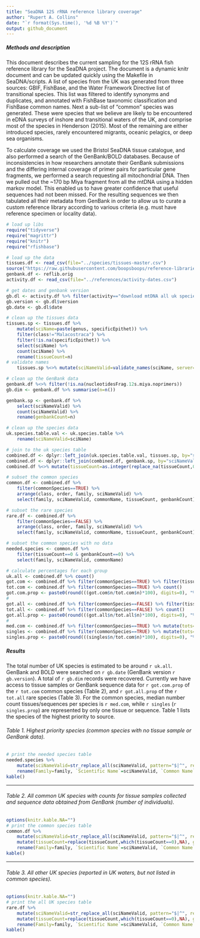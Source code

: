```yaml
---
title: "SeaDNA 12S rRNA reference library coverage"
author: "Rupert A. Collins"
date: "`r format(Sys.time(), '%d %B %Y')`"
output: github_document
---
```



##### Methods and description
This document describes the current sampling for the 12S rRNA fish reference library for the SeaDNA project. 
The document is a dynamic knitr document and can be updated quickly using the Makefile in SeaDNA/scripts.
A list of species from the UK was generated from three sources: GBIF, FishBase, and the Water Framework Directive list of transitional species.
This list was filtered to identify synonyms and duplicates, and annotated with FishBase taxonomic classification and FishBase common names.
Next a sub-list of "common" species was generated. 
These were species that we believe are likely to be encountered in eDNA surveys of inshore and transitional waters of the UK, and comprise most of the species in Henderson (2015).
Most of the remaining are either introduced species, rarely encountered migrants, oceanic pelagics, or deep sea organisms.


To calculate coverage we used the Bristol SeaDNA tissue catalogue, and also performed a search of the GenBank/BOLD databases. 
Because of inconsistencies in how researchers annotate their GenBank submissions and the differing internal coverage of primer pairs for particular gene fragments, we performed a search requesting all mitochondrial DNA.
Then we pulled out the ~170 bp Miya fragment from all the mtDNA using a hidden markov model. This enabled us to have greater confidence that useful sequences had not been missed. 
For the resulting sequences we then tabulated all their metadata from GenBank in order to allow us to curate a custom reference library according to various criteria (e.g. must have reference specimen or locality data).


```r
# load up libs
require("tidyverse")
require("magrittr")
require("knitr")
require("rfishbase")
```


```r
# load up the data
tissues.df <- read_csv(file="../species/tissues-master.csv")
source("https://raw.githubusercontent.com/boopsboops/reference-libraries/master/scripts/references-load.R")
genbank.df <- reflib.orig
activity.df <- read_csv(file="../references/activity-dates.csv")
```


```r
# get dates and genbank version
gb.dl <- activity.df %>% filter(activity=="download mtDNA all uk species")
gb.version <- gb.dl$version
gb.date <- gb.dl$date
```


```r
# clean up the tissues data
tissues.sp <- tissues.df %>%
    mutate(sciName=paste(genus, specificEpithet)) %>%
    filter(class!="Malacostraca") %>%
    filter(!is.na(specificEpithet)) %>%
    select(sciName) %>%
    count(sciName) %>%
    rename(tissueCount=n)
# validate names
    tissues.sp %<>% mutate(sciNameValid=validate_names(sciName, server="fishbase"))
```


```r
# clean up the GenBank data
genbank.df %<>% filter(!is.na(nucleotidesFrag.12s.miya.noprimers))
gb.dim <- genbank.df %>% summarise(n=n())

genbank.sp <- genbank.df %>%
    select(sciNameValid) %>%
    count(sciNameValid) %>%
    rename(genbankCount=n) 
```


```r
# clean up the species data
uk.species.table.val <- uk.species.table %>%
    rename(sciNameValid=sciName)
```


```r
# join to the uk species table
combined.df <- dplyr::left_join(uk.species.table.val, tissues.sp, by="sciNameValid")
combined.df <- dplyr::left_join(combined.df, genbank.sp, by="sciNameValid")
combined.df %<>% mutate(tissueCount=as.integer(replace_na(tissueCount,0)), genbankCount=as.integer(replace_na(genbankCount,0)))
```


```r
# subset the common species
common.df <- combined.df %>%
    filter(commonSpecies==TRUE) %>%
    arrange(class, order, family, sciNameValid) %>%
    select(family, sciNameValid, commonName, tissueCount, genbankCount)
```


```r
# subset the rare species
rare.df <- combined.df %>%
    filter(commonSpecies==FALSE) %>%
    arrange(class, order, family, sciNameValid) %>%
    select(family, sciNameValid, commonName, tissueCount, genbankCount)
```


```r
# subset the common species with no data
needed.species <- common.df %>%
    filter(tissueCount==0 & genbankCount==0) %>%
    select(family, sciNameValid, commonName)
```


```r
# calculate percentages for each group
uk.all <- combined.df %>% count()
got.com <- combined.df %>% filter(commonSpecies==TRUE) %>% filter(tissueCount>0 | genbankCount>0) %>% count()
tot.com <- combined.df %>% filter(commonSpecies==TRUE) %>% count()
got.com.prop <- paste0(round(((got.com$n/tot.com$n)*100), digits=0), "%")
#
got.all <- combined.df %>% filter(commonSpecies==FALSE) %>% filter(tissueCount>0 | genbankCount>0) %>% count()
tot.all <- combined.df %>% filter(commonSpecies==FALSE) %>% count()
got.all.prop <- paste0(round(((got.all$n/tot.all$n)*100), digits=0), "%")
#
med.com <- combined.df %>% filter(commonSpecies==TRUE) %>% mutate(tots=tissueCount+genbankCount) %>% summarise(m=median(tots))
singles <- combined.df %>% filter(commonSpecies==TRUE) %>% mutate(tots=tissueCount+genbankCount) %>% filter(tots==1) %>% count()
singles.prop <- paste0(round(((singles$n/tot.com$n)*100), digits=0), "%")
```

##### Results
The total number of UK species is estimated to be around `r uk.all`.
GenBank and BOLD were searched on `r gb.date` (GenBank version `r gb.version`).
A total of `r gb.dim` records were recovered.
Currently we have access to tissue samples or GenBank sequence data for `r got.com.prop` of the `r tot.com` common species (Table 2), and `r got.all.prop` of the `r tot.all` rare species (Table 3).
For the common species, median number count tissues/sequences per species is `r med.com`, while `r singles` (`r singles.prop`) are represented by only one tissue or sequence.
Table 1 lists the species of the highest priority to source.


###### Table 1. Highest priority species (common species with no tissue sample or GenBank data).
```r
# print the needed species table
needed.species %>%
    mutate(sciNameValid=str_replace_all(sciNameValid, pattern="$|^", replacement="*")) %>%
    rename(Family=family, `Scientific Name`=sciNameValid, `Common Name`=commonName) %>%
kable()
```
---


###### Table 2. All common UK species with counts for tissue samples collected and sequence data obtained from GenBank (number of individuals).
```r
options(knitr.kable.NA="")
# print the common species table
common.df %>%
    mutate(sciNameValid=str_replace_all(sciNameValid, pattern="$|^", replacement="*")) %>%
    mutate(tissueCount=replace(tissueCount,which(tissueCount==0),NA), genbankCount=replace(genbankCount,which(genbankCount==0),NA)) %>%
    rename(Family=family, `Scientific Name`=sciNameValid, `Common Name`=commonName, `Tissue Count`=tissueCount, `GenBank Count`=genbankCount) %>%
kable()
```
---


###### Table 3. All other UK species (reported in UK waters, but not listed in common species).
```r
options(knitr.kable.NA="")
# print the all UK species table
rare.df %>%
    mutate(sciNameValid=str_replace_all(sciNameValid, pattern="$|^", replacement="*")) %>%
    mutate(tissueCount=replace(tissueCount,which(tissueCount==0),NA), genbankCount=replace(genbankCount,which(genbankCount==0),NA)) %>%
    rename(Family=family, `Scientific Name`=sciNameValid, `Common Name`=commonName, `Tissue Count`=tissueCount, `GenBank Count`=genbankCount) %>%
kable()
```

